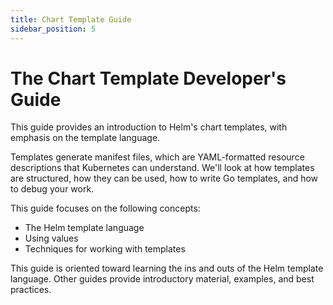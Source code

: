 ```yaml
---
title: Chart Template Guide
sidebar_position: 5
---
```


# The Chart Template Developer's Guide

This guide provides an introduction to Helm's chart templates, with emphasis on
the template language.

Templates generate manifest files, which are YAML-formatted resource
descriptions that Kubernetes can understand. We'll look at how templates are
structured, how they can be used, how to write Go templates, and how to debug
your work.

This guide focuses on the following concepts:

- The Helm template language
- Using values
- Techniques for working with templates

This guide is oriented toward learning the ins and outs of the Helm template
language. Other guides provide introductory material, examples, and best
practices.



<DocCardList />
